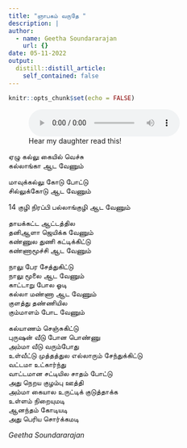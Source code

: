```yaml
---
title: "ஞாபகம் வருதே "
description: |
author:
  - name: Geetha Soundararajan
    url: {}
date: 05-11-2022
output:
  distill::distill_article:
    self_contained: false
---
```


```r
knitr::opts_chunk$set(echo = FALSE)
```

![Hear my daughter read this!](sound_reads.m4a)

ஏழு கல்லு கையில் வெச்சு\
கல்லாங்கா ஆட வேணும்

மாவுக்கல்லு கோடு போட்டு\
சில்லுக்கோடு ஆட வேணும்

14 குழி நிரப்பி பல்லாங்குழி ஆட வேணும்

தாயக்கட்ட ஆட்டத்தில\
தனிஆளா ஜெயிக்க வேணும்\
கண்ணுல துணி கட்டிக்கிட்டு\
கண்ணாமூச்சி ஆட வேணும்

நாலு பேர சேத்துகிட்டு\
நாலு மூலை ஆட வேணும்\
காட்டாறு போல ஓடி\
கல்லா மண்ணா ஆட வேணும்\
குளத்து தண்ணியில\
கும்மாளம் போட வேணும்

கல்யாணம் செஞ்சுகிட்டு\
புருஷன் வீடு போன பொண்ணு\
அம்மா வீடு வரும்போது\
உள்வீட்டு முத்தத்துல எல்லாரும் சேந்துக்கிட்டு\
வட்டமா உட்கார்ந்து\
வாட்டமான சட்டியில சாதம் போட்டு\
அது நெறய குழம்பு ஊத்தி\
அம்மா கையால உருட்டிக் குடுத்தாக்க\
உள்ளம் நிறையுமடி\
ஆனந்தம் கோடியடி\
அது பெரிய சொர்க்கமடி

*Geetha Soundararajan*
